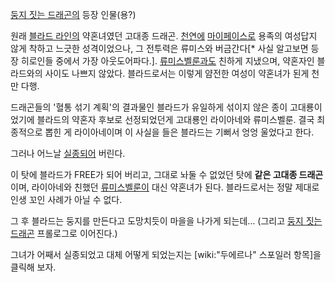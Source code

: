 [[둥지 짓는 드래곤]]의 등장 인물(용?)

원래 [[블라드 라인]]의 약혼녀였던 고대종 드래곤. [[천연]]에 [[마이페이스]]로 용족의 여성답지 않게 착하고 느긋한 성격이었으나, 그 전투력은 류미스와 버금간다[* 사실 알고보면 등장 히로인들 중에서 가장 아웃도어파다.]. [[류미스벨룬]]과도 친하게 지냈으며, 약혼자인 블라드와의 사이도 나쁘지 않았다. 블라드로서는 이렇게 얌전한 여성이 약혼녀가 된게 천만 다행.

드래곤들의 '혈통 섞기 계획'의 결과물인 블라드가 유일하게 섞이지 않은 종이 고대룡이었기에 블라드의 약혼자 후보로 선정되었던게 고대룡인 라이아네와 류미스벨룬. 결국 최종적으로 뽑힌 게 라이아네이며 이 사실을 들은 블라드는 기뻐서 엉엉 울었다고 한다.

그러나 어느날 [[실종]]되어 버린다.

이 탓에 블라드가 FREE가 되어 버리고, 그대로 놔둘 수 없었던 탓에 '''같은 고대종 드래곤'''이며, 라이아네와 친했던 [[류미스벨룬]]이 대신 약혼녀가 된다. 블라드로서는 정말 제대로 인생 꼬인 사례가 아닐 수 없다.

그 후 블라드는 둥지를 만든다고 도망치듯이 마을을 나가게 되는데… (그리고 [[둥지 짓는 드래곤]] 프롤로그로 이어진다.)

그녀가 어째서 실종되었고 대체 어떻게 되었는지는 [wiki:"두에르나" 스포일러 항목]을 클릭해 보자.
